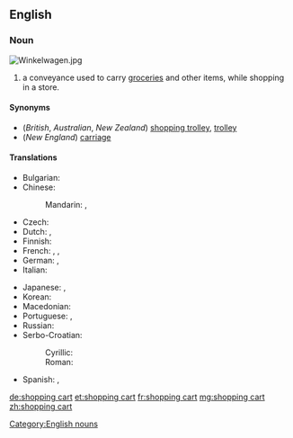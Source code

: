 ==English==

===Noun===
{{wikipedia}}
[[Image:Winkelwagen.jpg|right|thumb]]
{{en-noun|head=[[shopping]] [[cart]]}}

# {{context|US}} a conveyance used to carry [[groceries]] and other items, while shopping in a store.

====Synonyms====
*(''British'', ''Australian'', ''New Zealand'') [[shopping trolley]], [[trolley]]
*(''New England'') [[carriage]]

====Translations====
{{trans-top|conveyance used to carry items while shopping}}
* Bulgarian: {{t-|bg|количка|f|tr=kоlíčka}}
* Chinese:
*: Mandarin: {{t|cmn|購物車|sc=Hani}}, {{t|cmn|购物车|tr=gòuwùchē|sc=Hani}}
* Czech: {{t+|cs|vozík|m}}
* Dutch: {{t+|nl|winkelwagen|m}}, {{t+|nl|winkelwagentje|n}}
* Finnish: {{t+|fi|ostoskärry}}
* French: {{t-|fr|chariot de supermarché|m}},  {{t+|fr|caddie|m}}, {{t+|fr|charriot|m}}
* German: {{t+|de|Einkaufswagen|m}}, {{t+|de|Karren|m}}
* Italian: {{t-|it|carrello della spesa|m}}
{{trans-mid}}
* Japanese: {{t-|ja|ショッピングカート|tr=shoppingu kāto}}, {{t-|ja|トロリー|tr=tororī|sc=Jpan}}
* Korean: {{t-|ko|쇼핑 카트|tr=syoping kateu|sc=Hang}}
* Macedonian: {{t-|mk|количка|f|tr=kólička}}
* Portuguese: {{t-|pt|carrinho de supermercado|m}}, {{t|pt|carrinho de compras|m}}
* Russian: {{t+|ru|тележка|f|tr=teléžka|sc=Cyrl}} {{qualifier|для поку́пок}}
* Serbo-Croatian:
*: Cyrillic: {{t-|sh|колица|f|sc=Cyrl}}
*: Roman: {{t-|sh|kolica|f}}
* Spanish: {{t-|es|carrito|m}}, {{t+|es|carretilla|f}} <!--"carretilla" only confirmed in El Salvador so far-->
{{trans-bottom}}

[[Category:English nouns]]

[[de:shopping cart]]
[[et:shopping cart]]
[[fr:shopping cart]]
[[mg:shopping cart]]
[[zh:shopping cart]]